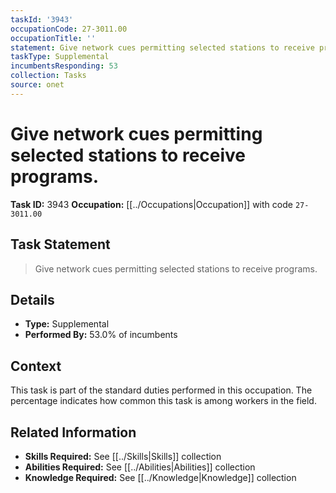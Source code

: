 ```yaml
---
taskId: '3943'
occupationCode: 27-3011.00
occupationTitle: ''
statement: Give network cues permitting selected stations to receive programs.
taskType: Supplemental
incumbentsResponding: 53
collection: Tasks
source: onet
---
```

# Give network cues permitting selected stations to receive programs.

**Task ID:** 3943
**Occupation:** [[../Occupations|Occupation]] with code `27-3011.00`

## Task Statement

> Give network cues permitting selected stations to receive programs.

## Details

- **Type:** Supplemental
- **Performed By:** 53.0% of incumbents

## Context

This task is part of the standard duties performed in this occupation. The percentage indicates how common this task is among workers in the field.

## Related Information

- **Skills Required:** See [[../Skills|Skills]] collection
- **Abilities Required:** See [[../Abilities|Abilities]] collection
- **Knowledge Required:** See [[../Knowledge|Knowledge]] collection
